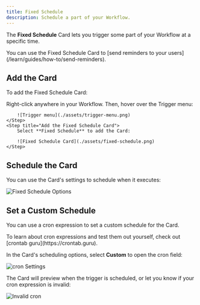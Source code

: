 ```yaml
---
title: Fixed Schedule
description: Schedule a part of your Workflow.
---
```


The **Fixed Schedule** Card lets you trigger some part of your Workflow at a specific time.

<Tip>
    You can use the Fixed Schedule Card to [send reminders to your users](/learn/guides/how-to/send-reminders).
</Tip>

## Add the Card

To add the Fixed Schedule Card:

<Steps titleSize="h3">
    <Step title="Open the Trigger menu">
        Right-click anywhere in your Workflow. Then, hover over the Trigger menu:

        ![Trigger menu](./assets/trigger-menu.png)
    </Step>
    <Step title="Add the Fixed Schedule Card">
        Select **Fixed Schedule** to add the Card:

        ![Fixed Schedule Card](./assets/fixed-schedule.png)
    </Step>
</Steps>

## Schedule the Card

You can use the Card's settings to schedule when it executes:

![Fixed Schedule Options](./assets/fixed-schedule-options.png)

## Set a Custom Schedule

You can use a <Tooltip tip="A string of text representing a schedule.">cron expression</Tooltip> to set a custom schedule for the Card.

<Tip>
    To learn about cron expressions and test them out yourself, check out [crontab guru](https://crontab.guru).
</Tip>

In the Card's scheduling options, select **Custom** to open the cron field:

![cron Settings](./assets/cron-settings.png)

The Card will preview when the trigger is scheduled, or let you know if your cron expression is invalid:

![Invalid cron](./assets/invalid-cron.png)